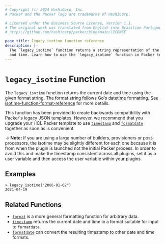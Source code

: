 ```yaml
---
# Copyright (c) 2024 HashiCorp, Inc.
# Packer and the Packer logo are trademarks of HashiCorp.

# Licensed under the Business Source License, Version 1.1.
# The original work was translated from English into Brazilian Portuguese.
# https://github.com/hashicorp/packer/blob/main/LICENSE

page_title: legacy_isotime function reference
description: |-
  The `legacy_isotime` function returns a string representation of the current date
  and time. Learn how to use the `legacy_isotime` function in Packer templates.
---
```


# `legacy_isotime` Function

The `legacy_isotime` function returns the current date and time using the given format string.
The format string follows Go's datetime formatting. See
[isotime-function-format-reference](/packer/docs/templates/legacy_json_templates/engine#isotime-function-format-reference)
for more details.

This function has been provided to create backwards compatibility with
Packer's legacy JSON templates. However, we recommend that you upgrade your
HCL Packer template to use [`timestamp`](/packer/docs/templates/hcl_templates/functions/datetime/timestamp)
and [`formatdate`](/packer/docs/templates/hcl_templates/functions/datetime/formatdate) together as soon as is convenient.

-> **Note:** If you are using a large number of builders, provisioners
or post-processors, the isotime may be slightly different for each one
because it is from when the plugin is launched not the initial Packer
process. In order to avoid this and make the timestamp consistent across all
plugins, set it as a user variable and then access the user variable within
your plugins.

## Examples

```shell-session
> legacy_isotime("2006-01-02")
2021-04-19
```

## Related Functions

- [`format`](/packer/docs/templates/hcl_templates/functions/string/format) is a more general formatting function for arbitrary
data.
- [`timestamp`](/packer/docs/templates/hcl_templates/functions/datetime/timestamp) returns the current date and time in a format
suitable for input to `formatdate`.
- [`formatdate`](/packer/docs/templates/hcl_templates/functions/datetime/formatdate) can convert the resulting timestamp to
  other date and time formats.
